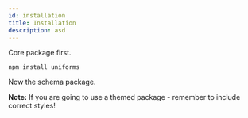 ```yaml
---
id: installation
title: Installation
description: asd
---
```


Core package first.

```shell
npm install uniforms
```

Now the schema package.

**Note:** If you are going to use a themed package - remember to include correct styles!
